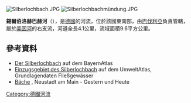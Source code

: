 {{Expand German}}
{{Coord|49|55|50.92|N|9|34|19.18|E|display=title}}

[[Image:Silberlochbach.JPG|right]]
[[Image:Silberlochbachmündung.JPG|right]]

'''錫爾伯洛赫巴赫河'''（{{lang-de|Silberlochbach}}），是[[德國|德國]]的河流，位於該國東南部，由[[巴伐利亞|巴伐利亞]]負責管轄，屬於[[美因河|美因河]]的右支流，河道全長4.1公里，流域面積9.6平方公里。

==參考資料==
* [http://geoportal.bayern.de/bayernatlas/default?lon=4324941.0&lat=5536061.5&zoom=9&base=951 Der Silberlochbach] auf dem BayernAtlas
* [http://www.umweltatlas.bayern.de/mapapps/resources/apps/lfu_fgn_ftz/index.html?lang=de&localId=mapcontents3472&stateId=ce4ae9ac-9d33-426a-8ae9-ac9d33d26a41 Einzugsgebiet des Silberlochbach] {{Wayback|url=http://www.umweltatlas.bayern.de/mapapps/resources/apps/lfu_fgn_ftz/index.html?lang=de&localId=mapcontents3472&stateId=ce4ae9ac-9d33-426a-8ae9-ac9d33d26a41 |date=20170322204243 }} auf dem UmweltAtlas, Grundlagendaten Fließgewässer
* [http://www.weyer-neustadt.de/content/DesktopDefault.aspx?tabid=109 Bäche] {{Wayback|url=http://www.weyer-neustadt.de/content/DesktopDefault.aspx?tabid=109 |date=20181106010506 }}, Neustadt am Main - Gestern und Heute

{{Germany-geo-stub}}
[[Category:德國河流|Category:德國河流]]